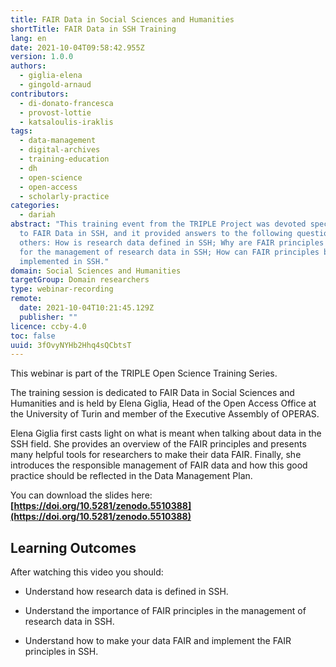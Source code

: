 ```yaml
---
title: FAIR Data in Social Sciences and Humanities
shortTitle: FAIR Data in SSH Training
lang: en
date: 2021-10-04T09:58:42.955Z
version: 1.0.0
authors:
  - giglia-elena
  - gingold-arnaud
contributors:
  - di-donato-francesca
  - provost-lottie
  - katsaloulis-iraklis
tags:
  - data-management
  - digital-archives
  - training-education
  - dh
  - open-science
  - open-access
  - scholarly-practice
categories:
  - dariah
abstract: "This training event from the TRIPLE Project was devoted specifically
  to FAIR Data in SSH, and it provided answers to the following questions, among
  others: How is research data defined in SSH; Why are FAIR principles important
  for the management of research data in SSH; How can FAIR principles be
  implemented in SSH."
domain: Social Sciences and Humanities
targetGroup: Domain researchers
type: webinar-recording
remote:
  date: 2021-10-04T10:21:45.129Z
  publisher: ""
licence: ccby-4.0
toc: false
uuid: 3fOvyNYHb2Hhq4sQCbtsT
---
```

This webinar is part of the TRIPLE Open Science Training Series.

The training session is dedicated to FAIR Data in Social Sciences and Humanities and is held by Elena Giglia, Head of the Open Access Office at the University of Turin and member of the Executive Assembly of OPERAS. 

Elena Giglia first casts light on what is meant when talking about data in the SSH field. She provides an overview of the FAIR principles and presents many helpful tools for researchers to make their data FAIR. Finally, she introduces the responsible management of FAIR data and how this good practice should be reflected in the Data Management Plan. 

You can download the slides here: **[https://doi.org/10.5281/zenodo.5510388](https://doi.org/10.5281/zenodo.5510388)** 

## Learning Outcomes

After watching this video you should:

- Understand how research data is defined in SSH.
- Understand the importance of FAIR principles in the management of research data in SSH.
- Understand how to make your data FAIR and implement the FAIR principles in SSH.

  <VideoCard provider="youtube" id="jsN-72hfVto" title="FAIR Data in Social Sciences and Humanities" subtitle="Click here to view" image="images/fair-data-training.png" />